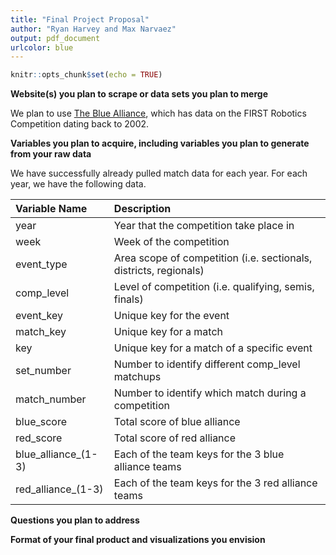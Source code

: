 ```yaml
---
title: "Final Project Proposal"
author: "Ryan Harvey and Max Narvaez"
output: pdf_document
urlcolor: blue
---
```


```r
knitr::opts_chunk$set(echo = TRUE)
```

**Website(s) you plan to scrape or data sets you plan to merge**

We plan to use [The Blue Alliance](https://www.thebluealliance.com), which has data on the FIRST Robotics Competition dating back to 2002.

**Variables you plan to acquire, including variables you plan to generate from your raw data **

We have successfully already pulled match data for each year. For each year, we have the following data.

Variable Name          Description
--------------------   ------------------------------------------------------------------------------------
year                    Year that the competition take place in
week                    Week of the competition
event_type              Area scope of competition (i.e. sectionals, districts, regionals)
comp_level              Level of competition (i.e. qualifying, semis, finals)
event_key               Unique key for the event
match_key               Unique key for a match
key                     Unique key for a match of a specific event
set_number              Number to identify different comp_level matchups
match_number            Number to identify which match during a competition
blue_score              Total score of blue alliance
red_score               Total score of red alliance
blue_alliance_(1-3)     Each of the team keys for the 3 blue alliance teams
red_alliance_(1-3)      Each of the team keys for the 3 red alliance teams
--------------------   ------------------------------------------------------------------------------------

**Questions you plan to address **



**Format of your final product and visualizations you envision **
